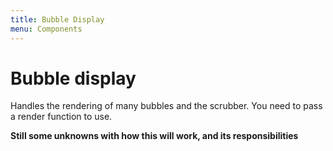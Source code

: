 ```yaml
---
title: Bubble Display
menu: Components
---
```

# Bubble display
Handles the rendering of many bubbles and the scrubber. You need to pass a render function to use.

**Still some unknowns with how this will work, and its responsibilities**


<PropsTable of={BubbleDisplay} /> 
